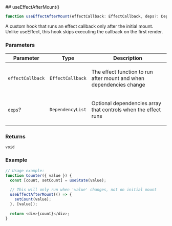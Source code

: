 
[//]: # (Do not edit directly)
[//]: # (Generated by the Cocokits TypeDoc custom theme on Wed Mar 12 2025)



<Meta title='Utils/Use Effect After Mount'/>
<MdxPage breadcrumb='Utils' title='Use Effect After Mount' tocItems={tocItems} hideThemeSwitcher={true}>
<div>
</div><div id="selection_useeffectaftermount">
## useEffectAfterMount()

```ts
function useEffectAfterMount(effectCallback: EffectCallback, deps?: DependencyList): void
```

A custom hook that runs an effect callback only after the initial mount.
Unlike useEffect, this hook skips executing the callback on the first render.

### Parameters

<table class="arg-type-table arg-type-table--full-width">
<thead>
<tr>
<th>Parameter</th>
<th>Type</th>
<th>Description</th>
</tr>
</thead>
<tbody>
<tr>
<td>

`effectCallback`

</td>
<td>

`EffectCallback`

</td>
<td>

The effect function to run after mount and when dependencies change

</td>
</tr>
<tr>
<td>

`deps`?

</td>
<td>

`DependencyList`

</td>
<td>

Optional dependencies array that controls when the effect runs

</td>
</tr>
</tbody>
</table>

### Returns

`void`

### Example

```ts
// Usage example:
function Counter({ value }) {
  const [count, setCount] = useState(value);
  
  // This will only run when 'value' changes, not on initial mount
  useEffectAfterMount(() => {
    setCount(value);
  }, [value]);
  
  return <div>{count}</div>;
}
```

</div>
</MdxPage>
